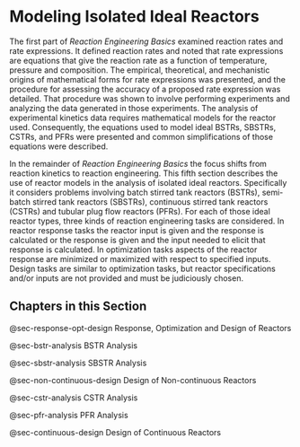 # Modeling Isolated Ideal Reactors

The first part of *Reaction Engineering Basics* examined reaction rates and rate expressions. It defined reaction rates and noted that rate expressions are equations that give the reaction rate as a function of temperature, pressure and composition. The empirical, theoretical, and mechanistic origins of mathematical forms for rate expressions was presented, and the procedure for assessing the accuracy of a proposed rate expression was detailed. That procedure was shown to involve performing experiments and analyzing the data generated in those experiments. The analysis of experimental kinetics data requires mathematical models for the reactor used. Consequently, the equations used to model ideal BSTRs, SBSTRs, CSTRs, and PFRs were presented and common simplifications of those equations were described. 

In the remainder of *Reaction Engineering Basics* the focus shifts from reaction kinetics to reaction engineering. This fifth section describes the use of reactor models in the analysis of isolated ideal reactors. Specifically it considers problems involving batch stirred tank reactors (BSTRs), semi-batch stirred tank reactors (SBSTRs), continuous stirred tank reactors (CSTRs) and tubular plug flow reactors (PFRs). For each of those ideal reactor types, three kinds of reaction engineering tasks are considered. In reactor response tasks the reactor input is given and the response is calculated or the response is given and the input needed to elicit that response is calculated. In optimization tasks aspects of the reactor response are minimized or maximized with respect to specified inputs. Design tasks are similar to optimization tasks, but reactor specifications and/or inputs are not provided and must be judiciously chosen.

## Chapters in this Section

@sec-response-opt-design Response, Optimization and Design of Reactors

@sec-bstr-analysis BSTR Analysis

@sec-sbstr-analysis SBSTR Analysis

@sec-non-continuous-design Design of Non-continuous Reactors

@sec-cstr-analysis CSTR Analysis

@sec-pfr-analysis PFR Analysis

@sec-continuous-design Design of Continuous Reactors